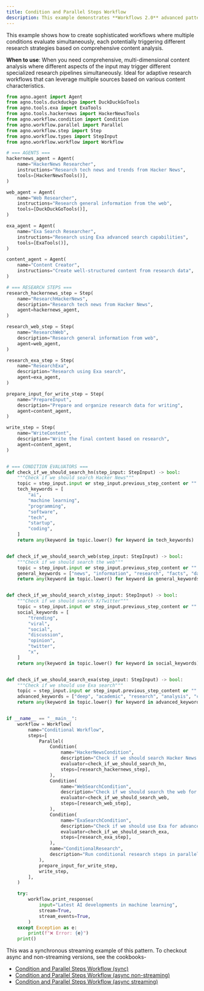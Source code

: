 ```yaml
---
title: Condition and Parallel Steps Workflow
description: This example demonstrates **Workflows 2.0** advanced pattern combining conditional execution with parallel processing.
---
```


This example shows how to create sophisticated workflows where multiple
conditions evaluate simultaneously, each potentially triggering different research strategies
based on comprehensive content analysis.

**When to use**: When you need comprehensive, multi-dimensional content analysis where
different aspects of the input may trigger different specialized research pipelines
simultaneously. Ideal for adaptive research workflows that can leverage multiple sources
based on various content characteristics.


```python condition_and_parallel_steps_stream.py
from agno.agent import Agent
from agno.tools.duckduckgo import DuckDuckGoTools
from agno.tools.exa import ExaTools
from agno.tools.hackernews import HackerNewsTools
from agno.workflow.condition import Condition
from agno.workflow.parallel import Parallel
from agno.workflow.step import Step
from agno.workflow.types import StepInput
from agno.workflow.workflow import Workflow

# === AGENTS ===
hackernews_agent = Agent(
    name="HackerNews Researcher",
    instructions="Research tech news and trends from Hacker News",
    tools=[HackerNewsTools()],
)

web_agent = Agent(
    name="Web Researcher",
    instructions="Research general information from the web",
    tools=[DuckDuckGoTools()],
)

exa_agent = Agent(
    name="Exa Search Researcher",
    instructions="Research using Exa advanced search capabilities",
    tools=[ExaTools()],
)

content_agent = Agent(
    name="Content Creator",
    instructions="Create well-structured content from research data",
)

# === RESEARCH STEPS ===
research_hackernews_step = Step(
    name="ResearchHackerNews",
    description="Research tech news from Hacker News",
    agent=hackernews_agent,
)

research_web_step = Step(
    name="ResearchWeb",
    description="Research general information from web",
    agent=web_agent,
)

research_exa_step = Step(
    name="ResearchExa",
    description="Research using Exa search",
    agent=exa_agent,
)

prepare_input_for_write_step = Step(
    name="PrepareInput",
    description="Prepare and organize research data for writing",
    agent=content_agent,
)

write_step = Step(
    name="WriteContent",
    description="Write the final content based on research",
    agent=content_agent,
)


# === CONDITION EVALUATORS ===
def check_if_we_should_search_hn(step_input: StepInput) -> bool:
    """Check if we should search Hacker News"""
    topic = step_input.input or step_input.previous_step_content or ""
    tech_keywords = [
        "ai",
        "machine learning",
        "programming",
        "software",
        "tech",
        "startup",
        "coding",
    ]
    return any(keyword in topic.lower() for keyword in tech_keywords)


def check_if_we_should_search_web(step_input: StepInput) -> bool:
    """Check if we should search the web"""
    topic = step_input.input or step_input.previous_step_content or ""
    general_keywords = ["news", "information", "research", "facts", "data"]
    return any(keyword in topic.lower() for keyword in general_keywords)


def check_if_we_should_search_x(step_input: StepInput) -> bool:
    """Check if we should search X/Twitter"""
    topic = step_input.input or step_input.previous_step_content or ""
    social_keywords = [
        "trending",
        "viral",
        "social",
        "discussion",
        "opinion",
        "twitter",
        "x",
    ]
    return any(keyword in topic.lower() for keyword in social_keywords)


def check_if_we_should_search_exa(step_input: StepInput) -> bool:
    """Check if we should use Exa search"""
    topic = step_input.input or step_input.previous_step_content or ""
    advanced_keywords = ["deep", "academic", "research", "analysis", "comprehensive"]
    return any(keyword in topic.lower() for keyword in advanced_keywords)


if __name__ == "__main__":
    workflow = Workflow(
        name="Conditional Workflow",
        steps=[
            Parallel(
                Condition(
                    name="HackerNewsCondition",
                    description="Check if we should search Hacker News for tech topics",
                    evaluator=check_if_we_should_search_hn,
                    steps=[research_hackernews_step],
                ),
                Condition(
                    name="WebSearchCondition",
                    description="Check if we should search the web for general information",
                    evaluator=check_if_we_should_search_web,
                    steps=[research_web_step],
                ),
                Condition(
                    name="ExaSearchCondition",
                    description="Check if we should use Exa for advanced search",
                    evaluator=check_if_we_should_search_exa,
                    steps=[research_exa_step],
                ),
                name="ConditionalResearch",
                description="Run conditional research steps in parallel",
            ),
            prepare_input_for_write_step,
            write_step,
        ],
    )

    try:
        workflow.print_response(
            input="Latest AI developments in machine learning",
            stream=True,
            stream_events=True,
        )
    except Exception as e:
        print(f"❌ Error: {e}")
    print()
```

This was a synchronous streaming example of this pattern. To checkout async and non-streaming versions, see the cookbooks-
- [Condition and Parallel Steps Workflow (sync)](https://github.com/agno-agi/agno/blob/main/cookbook/workflows/_02_workflows_conditional_execution/sync/condition_and_parallel_steps.py)
- [Condition and Parallel Steps Workflow (async non-streaming)](https://github.com/agno-agi/agno/tree/main/cookbook/workflows/_02_workflows_conditional_execution/async/condition_and_parallel_steps.py)
- [Condition and Parallel Steps Workflow (async streaming)](https://github.com/agno-agi/agno/tree/main/cookbook/workflows/_02_workflows_conditional_execution/async/condition_and_parallel_steps_stream.py)